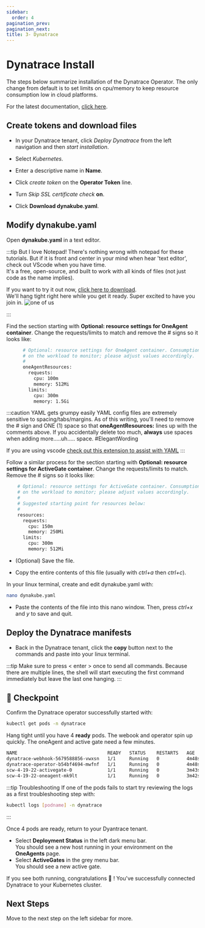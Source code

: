 ---
sidebar:
  order: 4
pagination_prev:
pagination_next:
title: 3- Dynatrace
---

# Dynatrace Install

The steps below summarize installation of the Dynatrace Operator. The only change from default is to set limits on cpu/memory to keep resource consumption low in cloud platforms.

For the latest documentation, [click here](https://www.dynatrace.com/support/help/setup-and-configuration/setup-on-container-platforms/kubernetes/set-up-k8s-monitoring).

## Create tokens and download files

- In your Dynatrace tenant, click _Deploy Dynatrace_ from the left navigation and then _start installation_.

- Select _Kubernetes_.

- Enter a descriptive name in **Name**.

- Click _create token_ on the **Operator Token** line.

- Turn _Skip SSL certificate check_ **on**.

- Click **Download dynakube.yaml**.

## Modify dynakube.yaml

Open **dynakube.yaml** in a text editor.

:::tip But I love Notepad!
There's nothing wrong with notepad for these tutorials. But if it is front and center in your mind when hear 'text editor', check out VScode when you have time.  
It's a free, open-source, and built to work with all kinds of files (not just code as the name implies).

If you want to try it out now, [click here to download](https://code.visualstudio.com/download).  
We'll hang tight right here while you get it ready. Super excited to have you join in.
![one of us](../../../../img/oneofus.png)

:::

Find the section starting with **Optional: resource settings for OneAgent container**. Change the requests/limits to match and remove the # signs so it looks like:

```bash
      # Optional: resource settings for OneAgent container. Consumption of the OneAgent heavily depends
      # on the workload to monitor; please adjust values accordingly.
      #
      oneAgentResources:
        requests:
          cpu: 100m
          memory: 512Mi
        limits:
          cpu: 300m
          memory: 1.5Gi

```

:::caution YAML gets grumpy easily
YAML config files are extremely sensitive to spacing/tabs/margins. As of this writing, you'll need to remove the # sign and ONE (1) space so that **oneAgentResources:** lines up with the comments above. If you accidentally delete too much, **always** use spaces when adding more.....uh..... space. #ElegantWording

If you are using vscode [check out this extension to assist with YAML](https://marketplace.visualstudio.com/items?itemName=redhat.vscode-yaml)
:::

Follow a similar process for the section starting with **Optional: resource settings for ActiveGate container**. Change the requests/limits to match. Remove the # signs so it looks like:

```bash
    # Optional: resource settings for ActiveGate container. Consumption of the ActiveGate heavily depends
    # on the workload to monitor; please adjust values accordingly.
    #
    # Suggested starting point for resources below:
    #
    resources:
      requests:
        cpu: 150m
        memory: 250Mi
      limits:
        cpu: 300m
        memory: 512Mi

```

- (Optional) Save the file.

- Copy the entire contents of this file (usually with _ctrl+a_ then _ctrl+c_).

In your linux terminal, create and edit dynakube.yaml with:

```bash
nano dynakube.yaml
```

- Paste the contents of the file into this nano window. Then, press _ctrl+x_ and _y_ to save and quit.

## Deploy the Dynatrace manifests

- Back in the Dynatrace tenant, click the **copy** button next to the commands and paste into your linux terminal.

:::tip
Make sure to press < enter > once to send all commands. Because there are multiple lines, the shell will start executing the first command immediately but leave the last one hanging.
:::

## :checkered_flag: Checkpoint

Confirm the Dynatrace operator successfully started with:

```bash
kubectl get pods -n dynatrace
```

Hang tight until you have 4 **ready** pods. The webook and operator spin up quickly. The oneAgent and active gate need a few minutes.

```bash
NAME                                 READY   STATUS    RESTARTS   AGE
dynatrace-webhook-5679588856-vwxsn   1/1     Running   0          4m48s
dynatrace-operator-b54bf4694-mwfnf   1/1     Running   0          4m48s
scw-4-19-22-activegate-0             1/1     Running   0          3m43s
scw-4-19-22-oneagent-mk9lt           1/1     Running   0          3m42s
```

:::tip Troubleshooting
If one of the pods fails to start try reviewing the logs as a first troubleshooting step with:

```bash
kubectl logs [podname] -n dynatrace
```

:::

Once 4 pods are ready, return to your Dyantrace tenant.

- Select **Deployment Status** in the left dark menu bar.  
  You should see a new host running in your environment on the **OneAgents** page.
- Select **ActiveGates** in the grey menu bar.  
  You should see a new active gate.

If you see both running, congratulations :tada: ! You've successfully connected Dynatrace to your Kubernetes cluster.

## Next Steps

Move to the next step on the left sidebar for more.
